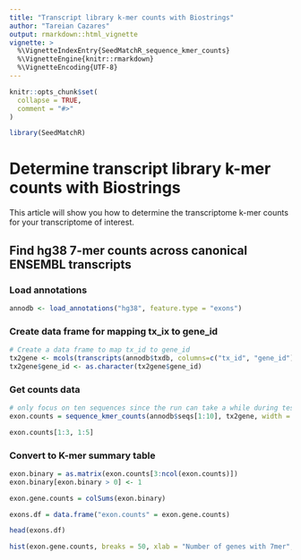 ```yaml
---
title: "Transcript library k-mer counts with Biostrings"
author: "Tareian Cazares"
output: rmarkdown::html_vignette
vignette: >
  %\VignetteIndexEntry{SeedMatchR_sequence_kmer_counts}
  %\VignetteEngine{knitr::rmarkdown}
  %\VignetteEncoding{UTF-8}
---
```


```r
knitr::opts_chunk$set(
  collapse = TRUE,
  comment = "#>"
)
```

```r
library(SeedMatchR)
```

# Determine transcript library k-mer counts with Biostrings

This article will show you how to determine the transcriptome k-mer counts for your transcriptome of interest. 

## Find hg38 7-mer counts across canonical ENSEMBL transcripts

### Load annotations

```r
annodb <- load_annotations("hg38", feature.type = "exons")
```

### Create data frame for mapping tx_ix to gene_id

```r
# Create a data frame to map tx_id to gene_id
tx2gene <- mcols(transcripts(annodb$txdb, columns=c("tx_id", "gene_id")))
tx2gene$gene_id <- as.character(tx2gene$gene_id)
```

### Get counts data

```r
# only focus on ten sequences since the run can take a while during testing. 
exon.counts = sequence_kmer_counts(annodb$seqs[1:10], tx2gene, width = 7)

exon.counts[1:3, 1:5]
```

### Convert to K-mer summary table 

```r
exon.binary = as.matrix(exon.counts[3:ncol(exon.counts)])
exon.binary[exon.binary > 0] <- 1

exon.gene.counts = colSums(exon.binary)

exons.df = data.frame("exon.counts" = exon.gene.counts)

head(exons.df)
```


```r
hist(exon.gene.counts, breaks = 50, xlab = "Number of genes with 7mer", col = "grey90", main = NULL)
```

